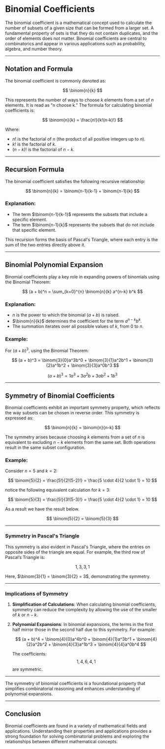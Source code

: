 # Binomial Coefficients

The binomial coefficient is a mathematical concept used to calculate the number of subsets of a given size that can be formed from a larger set. A fundamental property of sets is that they do not contain duplicates, and the order of elements does not matter. Binomial coefficients are central to combinatorics and appear in various applications such as probability, algebra, and number theory.

---

## Notation and Formula

The binomial coefficient is commonly denoted as:

$$
\binom{n}{k}
$$

This represents the number of ways to choose $k$ elements from a set of $n$ elements. It is read as "n choose k." The formula for calculating binomial coefficients is:

$$
\binom{n}{k} = \frac{n!}{k!(n-k)!}
$$

Where:
- $n!$ is the factorial of $n$ (the product of all positive integers up to $n$).
- $k!$ is the factorial of $k$.
- $(n-k)!$ is the factorial of $n-k$.

---

## Recursion Formula

The binomial coefficient satisfies the following recursive relationship:

$$
\binom{n}{k} = \binom{n-1}{k-1} + \binom{n-1}{k}
$$

### Explanation:
- The term $\binom{n-1}{k-1}$ represents the subsets that include a specific element.
- The term $\binom{n-1}{k}$ represents the subsets that do not include that specific element.

This recursion forms the basis of Pascal's Triangle, where each entry is the sum of the two entries directly above it.

---

## Binomial Polynomial Expansion

Binomial coefficients play a key role in expanding powers of binomials using the Binomial Theorem:

$$
(a + b)^n = \sum_{k=0}^{n} \binom{n}{k} a^{n-k} b^k
$$

### Explanation:
- $n$ is the power to which the binomial $(a + b)$ is raised.
- $\binom{n}{k}$ determines the coefficient for the term $a^{n-k}b^k$.
- The summation iterates over all possible values of $k$, from $0$ to $n$.

### Example:
For $(a + b)^3$, using the Binomial Theorem:

$$
(a + b)^3 = \binom{3}{0}a^3b^0 + \binom{3}{1}a^2b^1 + \binom{3}{2}a^1b^2 + \binom{3}{3}a^0b^3
$$

$$
(a + b)^3 = 1a^3 + 3a^2b + 3ab^2 + 1b^3
$$

---

## Symmetry of Binomial Coefficients

Binomial coefficients exhibit an important symmetry property, which reflects the way subsets can be chosen in reverse order. This symmetry is expressed as:

$$
\binom{n}{k} = \binom{n}{n-k}
$$

The symmetry arises because choosing $k$ elements from a set of $n$ is equivalent to excluding $n-k$ elements from the same set. Both operations result in the same subset configuration.

### Example:
Consider $n = 5$ and $k = 2$:

$$
\binom{5}{2} = \frac{5!}{2!(5-2)!} = \frac{5 \cdot 4}{2 \cdot 1} = 10
$$

notice the following equivalent calculation for $k = 3$:

$$
\binom{5}{3} = \frac{5!}{3!(5-3)!} = \frac{5 \cdot 4}{2 \cdot 1} = 10
$$

As a result we have the result below.

$$
\binom{5}{2} = \binom{5}{3}
$$

---

### Symmetry in Pascal's Triangle

This symmetry is also evident in Pascal's Triangle, where the entries on opposite sides of the triangle are equal. For example, the third row of Pascal’s Triangle is:

$$
1, 3, 3, 1
$$

Here, $\binom{3}{1} = \binom{3}{2} = 3$, demonstrating the symmetry.

---

### Implications of Symmetry

1. **Simplification of Calculations**:
   When calculating binomial coefficients, symmetry can reduce the complexity by allowing the use of the smaller of $k$ or $n-k$.

2. **Polynomial Expansions**:
   In binomial expansions, the terms in the first half mirror those in the second half due to this symmetry. For example:

   $$
   (a + b)^4 = \binom{4}{0}a^4b^0 + \binom{4}{1}a^3b^1 + \binom{4}{2}a^2b^2 + \binom{4}{3}a^1b^3 + \binom{4}{4}a^0b^4
   $$

   The coefficients:
   $$
   1, 4, 6, 4, 1
   $$
   are symmetric.

---

The symmetry of binomial coefficients is a foundational property that simplifies combinatorial reasoning and enhances understanding of polynomial expansions.


---

## Conclusion

Binomial coefficients are found in a variety of mathematical fields and applications. Understanding their properties and applications provides a strong foundation for solving combinatorial problems and exploring the relationships between different mathematical concepts.
